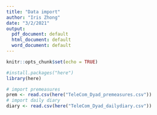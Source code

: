 ```yaml
---
title: "Data import"
author: "Iris Zhong"
date: "3/2/2021"
output:
  pdf_document: default
  html_document: default
  word_document: default
---
```


```r
knitr::opts_chunk$set(echo = TRUE)
```

```r
#install.packages("here")
library(here)
```

```r
# import premeasures
prem <- read.csv(here("TeleCom_Dyad_premeasures.csv"))
# import daily diary
diary <- read.csv(here("TeleCom_Dyad_dailydiary.csv"))
```
